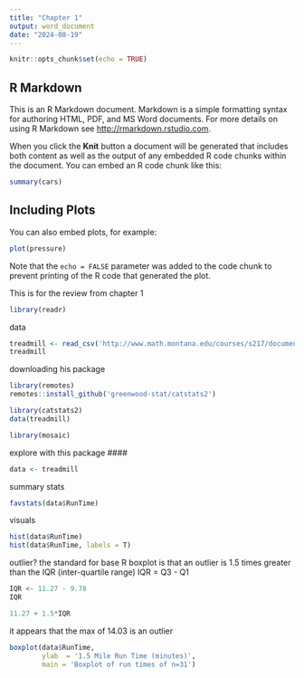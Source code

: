 ```yaml
---
title: "Chapter 1"
output: word_document
date: "2024-08-19"
---
```


```r
knitr::opts_chunk$set(echo = TRUE)
```

## R Markdown

This is an R Markdown document. Markdown is a simple formatting syntax for authoring HTML, PDF, and MS Word documents. For more details on using R Markdown see <http://rmarkdown.rstudio.com>.

When you click the **Knit** button a document will be generated that includes both content as well as the output of any embedded R code chunks within the document. You can embed an R code chunk like this:

```r
summary(cars)
```

## Including Plots

You can also embed plots, for example:

```r
plot(pressure)
```

Note that the `echo = FALSE` parameter was added to the code chunk to prevent printing of the R code that generated the plot.

This is for the review from chapter 1

```r
library(readr)
```

data

```r
treadmill <- read_csv('http://www.math.montana.edu/courses/s217/documents/treadmill.csv')
treadmill
```

downloading his package

```r
library(remotes)
remotes::install_github('greenwood-stat/catstats2')
```

```r
library(catstats2)
data(treadmill)

library(mosaic)
```

explore with this package \####

```r
data <- treadmill
```

summary stats

```r
favstats(data$RunTime)
```

visuals

```r
hist(data$RunTime)
hist(data$RunTime, labels = T)
```

outlier? the standard for base R boxplot is that an outlier is 1.5 times greater than the IQR (inter-quartile range) IQR = Q3 - Q1

```r
IQR <- 11.27 - 9.78
IQR

11.27 + 1.5*IQR
```

it appears that the max of 14.03 is an outlier

```r
boxplot(data$RunTime,
        ylab  = '1.5 Mile Run Time (minutes)',
        main = 'Boxplot of run times of n=31')
```
